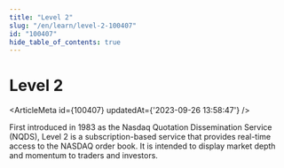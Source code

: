 ```yaml
---
title: "Level 2"
slug: "/en/learn/level-2-100407"
id: "100407"
hide_table_of_contents: true
---
```



# Level 2

<ArticleMeta id={100407} updatedAt={'2023-09-26 13:58:47'} />
<div className='border-solid border-b border-t-0 my-4 border-[var(--ifm-color-gray-300)]' />

First introduced in 1983 as the Nasdaq Quotation Dissemination Service (NQDS), Level 2 is a subscription-based service that provides real-time access to the NASDAQ order book. It is intended to display market depth and momentum to traders and investors.
